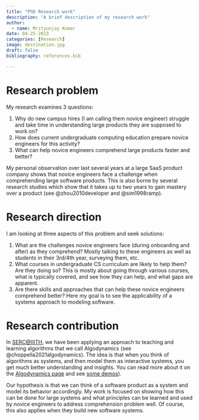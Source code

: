 ```yaml
---
title: "PhD Research work"
description: "A brief description of my research work"
author:
  - name: Mrityunjay Kumar
date: 04-25-2023
categories: [Research] 
image: destination.jpg
draft: false 
bibliography: references.bib

---
```

# Research problem
My research examines 3 questions: 

1. Why do new campus hires (I am calling them novice engineer) struggle and take time in understanding large products they are supposed to work on?
2. How does current undergraduate computing education prepare novice engineers for this activity?
3. What can help novice engineers comprehend large products faster and better?

My personal observation over last several years at a large SaaS product company shows that novice engineers face a challenge when comprehending large software products. This is also borne by several research studies which show that it takes up to two years to gain mastery over a product (see @zhou2010developer and @sim1998ramp). 

# Research direction
I am looking at three aspects of this problem and seek solutions: 

1. What are the challenges novice engineers face (during onboarding and after) as they comprehend? Mostly talking to these engineers as well as students in their 3rd/4th year, surveying them, etc. 
2. What courses in undergraduate CS curriculum are likely to help them? Are they doing so? This is mostly about going through various courses, what is typically covered, and see how they can help, and what gaps are apparent. 
3. Are there skills and approaches that can help these novice engineers comprehend better? Here my goal is to see the applicability of a systems approach to modeling software. 

# Research contribution
In [SERC@IIITH](https://serc.iiit.ac.in/), we have been applying an approach to teaching and learning algorithms that we call Algodynamics (see @choppella2021algodynamics). The idea is that when you think of algorithms as systems, and then model them as interactive systems, you get much better understanding and insights. You can read more about it on the [Algodynamics page](https://algodynamics.org/) and see [some demos](https://algodynamics.io/)). 

Our hypothesis is that we can think of a software product as a system and model its behavior accordingly. My work is focused on showing how this can be done for large systems and what principles can be learned and used by novice engineers to address comprehension problem well. Of course, this also applies when they build new software systems.  